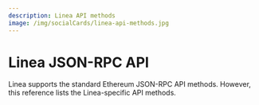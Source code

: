 ```yaml
---
description: Linea API methods
image: /img/socialCards/linea-api-methods.jpg
---
```


# Linea JSON-RPC API

Linea supports the standard Ethereum JSON-RPC API methods. However, this reference lists the Linea-specific API methods.

<DocCardList />
